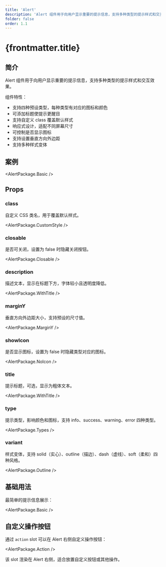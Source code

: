 ```yaml
---
title: 'Alert'
description: 'Alert 组件用于向用户显示重要的提示信息，支持多种类型的提示样式和交互效果'
folder: false
order: 1.1
---
```



# {frontmatter.title}

## 简介

Alert 组件用于向用户显示重要的提示信息，支持多种类型的提示样式和交互效果。

组件特性：

- 支持四种预设类型，每种类型有对应的图标和颜色
- 可添加标题使提示更醒目
- 支持自定义 class 覆盖默认样式
- 响应式设计，适配不同屏幕尺寸
- 可控制是否显示图标
- 支持设置垂直方向外边距
- 支持多种样式变体

## 案例

<AlertPackage.Basic />

## Props

### class

自定义 CSS 类名，用于覆盖默认样式。

<AlertPackage.CustomStyle />

### closable

是否可关闭，设置为 false 时隐藏关闭按钮。

<AlertPackage.Closable />

### description

描述文本，显示在标题下方，字体较小且透明度降低。

<AlertPackage.WithTitle />

### marginY

垂直方向外边距大小，支持预设的尺寸值。

<AlertPackage.MarginY />

### showIcon

是否显示图标，设置为 false 时隐藏类型对应的图标。

<AlertPackage.NoIcon />

### title

提示标题，可选，显示为粗体文本。

<AlertPackage.WithTitle />

### type

提示类型，影响颜色和图标，支持 info、success、warning、error 四种类型。

<AlertPackage.Types />

### variant

样式变体，支持 solid（实心）、outline（描边）、dash（虚线）、soft（柔和）四种风格。

<AlertPackage.Outline />

## 基础用法

最简单的提示信息展示：

<AlertPackage.Basic />

## 自定义操作按钮

通过 `action` slot 可以在 Alert 右侧自定义操作按钮：

<AlertPackage.Action />

该 slot 渲染在 Alert 右侧，适合放置自定义按钮或其他操作。
